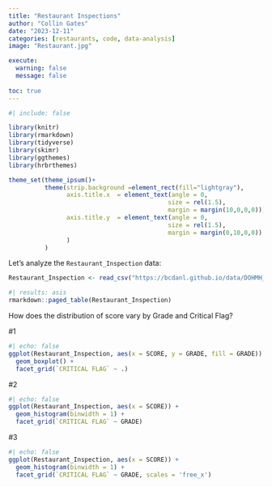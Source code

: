 ```yaml
---
title: "Restaurant Inspections"
author: "Collin Gates"
date: "2023-12-11"
categories: [restaurants, code, data-analysis]
image: "Restaurant.jpg"

execute: 
  warning: false
  message: false
  
toc: true
---
```

```r
#| include: false

library(knitr)
library(rmarkdown)
library(tidyverse)
library(skimr)
library(ggthemes)
library(hrbrthemes)

theme_set(theme_ipsum()+
          theme(strip.background =element_rect(fill="lightgray"),
                axis.title.x  = element_text(angle = 0,
                                            size = rel(1.5),
                                            margin = margin(10,0,0,0)),
                axis.title.y  = element_text(angle = 0,
                                            size = rel(1.5),
                                            margin = margin(0,10,0,0))
                )
          )
```

Let's analyze the `Restaurant_Inspection` data:

```r
Restaurant_Inspection <- read_csv("https://bcdanl.github.io/data/DOHMH_NYC_Restaurant_Inspection.csv")
```


```r
#| results: asis
rmarkdown::paged_table(Restaurant_Inspection) 
```

How does the distribution of score vary by Grade and Critical Flag?

#1
```r
#| echo: false
ggplot(Restaurant_Inspection, aes(x = SCORE, y = GRADE, fill = GRADE)) +
  geom_boxplot() +
  facet_grid(`CRITICAL FLAG` ~ .)

```
#2
```r
#| echo: false
ggplot(Restaurant_Inspection, aes(x = SCORE)) +
  geom_histogram(binwidth = 1) +
  facet_grid(`CRITICAL FLAG` ~ GRADE)

```
#3
```r
#| echo: false
ggplot(Restaurant_Inspection, aes(x = SCORE)) +
  geom_histogram(binwidth = 1) +
  facet_grid(`CRITICAL FLAG` ~ GRADE, scales = 'free_x')

```
